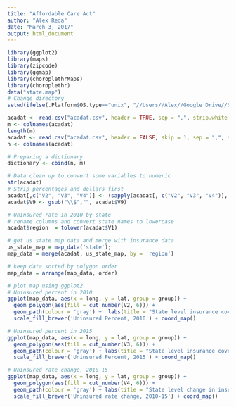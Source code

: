 ---
title: "Affordable Care Act"
author: "Alex Reda"
date: "March 3, 2017"
output: html_document
---

```{r}
library(ggplot2)
library(maps)
library(zipcode)
library(ggmap)
library(choroplethrMaps)
library(choroplethr)
data("state.map")
# Change directory
setwd(ifelse(.Platform$OS.type=="unix", "//Users//Alex//Google Drive//StatPract", "C://Users//areda//Google Drive//StatPract"))

acadat <- read.csv("acadat.csv", header = TRUE, sep = ",", strip.white = TRUE )
m <- colnames(acadat)
length(m)
acadat <- read.csv("acadat.csv", header = FALSE, skip = 1, sep = ",", strip.white = TRUE )
n <- colnames(acadat)

# Preparing a dictionary
dictionary <- cbind(n, m)

# Data clean up to convert some variables to numeric
str(acadat)
# Strip percentages and dollars first
acadat[,c("V2", "V3", "V4")] <- (sapply(acadat[, c("V2", "V3", "V4")], function(x) as.numeric(gsub("%","", x))))
acadat$V9 <- gsub("\\$","", acadat$V9)

# Uninsured rate in 2010 by state
# rename columns and convert state names to lowercase
acadat$region  = tolower(acadat$V1)

# get us state map data and merge with insurance data
us_state_map = map_data('state');
map_data = merge(acadat, us_state_map, by = 'region') 

# keep data sorted by polygon order
map_data = arrange(map_data, order)

# plot map using ggplot2
# Uninsured percent in 2010
ggplot(map_data, aes(x = long, y = lat, group = group)) +
  geom_polygon(aes(fill = cut_number(V2, 6))) +
  geom_path(colour = 'gray') +  labs(title = "State level insurance coverage in 2010") +
  scale_fill_brewer('Uninsured Percent, 2010') + coord_map()

# Uninsured percent in 2015
ggplot(map_data, aes(x = long, y = lat, group = group)) +
  geom_polygon(aes(fill = cut_number(V3, 6))) +
  geom_path(colour = 'gray') + labs(title = "State level insurance coverage in 2015") +
  scale_fill_brewer('Uninsured Percent, 2015') + coord_map()

# Uninsured rate change, 2010-15
ggplot(map_data, aes(x = long, y = lat, group = group)) +
  geom_polygon(aes(fill = cut_number(V4, 6))) +
  geom_path(colour = 'gray') + labs(title = "State level change in insurance coverage, 2010-15") +
  scale_fill_brewer('Uninsured rate change, 2010-15') + coord_map()

```


